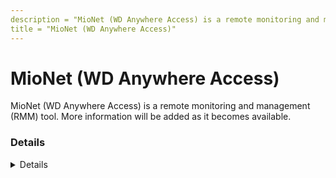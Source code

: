 ```yaml
---
description = "MioNet (WD Anywhere Access) is a remote monitoring and management (RMM) tool. More information will be added as it becomes available."
title = "MioNet (WD Anywhere Access)"
---
```




# MioNet (WD Anywhere Access)

MioNet (WD Anywhere Access) is a remote monitoring and management (RMM) tool. More information will be added as it becomes available.

### Details
<Details author={""}
         category={""}
         created={""}
         website={""}
         lastModified={"2-9-2024"}
         privileges={""}
         free={ false }
         verification={ false }
/>

#### Installation Paths
<Card code={ ["mionet.exe", "mionetmanager.exe"] }/>





### Forensic Artifacts








### Detections
- Detects potential processes activity of MioNet (WD Anywhere Access) RMM tool
  - [Sigma Rule](https://github.com/magicsword-io/LOLRMM/blob/main/detections/sigma/mionet__wd_anywhere_access__processes_sigma.yml)

### References
- [https://en.wikipedia.org/wiki/WD_Anywhere_Access - DOA as of 2016](https://en.wikipedia.org/wiki/WD_Anywhere_Access - DOA as of 2016)

